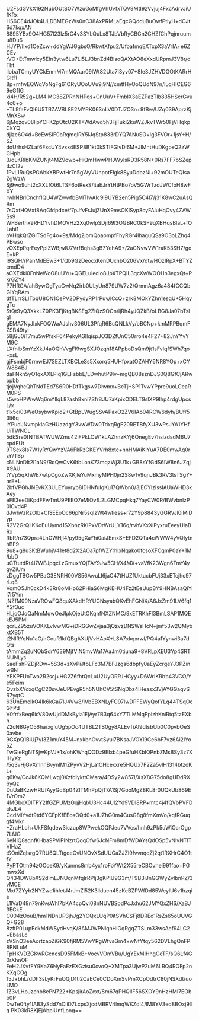 U2FsdGVkX192NubOUtSO7WzuGoMfgVhUvfxTQV9MtI9zVvjuj4FxcAdrvJiUfKRx
HS6CE4dJOk4ULDBMEGzWs0nC38AxPRMLaEgcGQdduBuOwfPtiyH+dCJt6d7kqxAN
8895YBx9O4HG57l23lz5rC4v3SYLQuLx8TJbVbRyCBGn2GHZfChPqjnruumu8Du6
HJYP/IIxd1CeZcw+ddYgWJGgbsO/RkwtXfpu2/UfoafmqEXTxpX3aVrIA+e6ZCEv
rVO+EtTmwlcy5EIn3ytw6Lu7Ll5LJ3bnZd4BlsoQAXtAO8eXxdURpmJ3V8r/dTht
ilobaTCmyUYCkEnmM7mMQAar09lWt82Uta7i3yv07+8Ie3JZHVDGOtKARrHGItf1
8p+mfwEQWqVoNgFg61ORyUOoUVu9j9N//cmtfHyOoQUdN97n/lLqHICEG69eG1IG
xi4H/R52g+LM4iMC38ZPRnNHPqs+CnUuV+FmbIX3aEZPazTlb835HScrGvu4c6+o
+TL9faFvQl6U5TRZAVBL8E2MYRK063nLV0DTJ7O3n+9fBw/UZq039AprzKjMnXSw
6jMqzqv08lipYCFK2pOtcU2KT+WdAwd5h3FjTuki2kuWZJkvTWr50FjVHqkpCkYQ
djlzc6O4d+BcEwSIF0bRqmqIRY5lJqStp833rDYQ7ANuSO+lg3FVOr+1jsY+H/SZ
doUrhsHZLaf6FxcUY4vxx4ESP8B1kt0kSTlFGIvDl6M+JlMntHuDKgpxQ2zWGHpb
3/dLKRlbKMZUNjt4MZ9owp+HiQmHwwPHJWylsRD3R58N+0Rs7FF7bSZeptIzCl2v
1PvL1RuQsPGAbkXBPwtHr7n5gWyVUnpotFIgk8SyuDobzNi+92mOUTeQIsaZgWzW
Sj9wo9uht2xXXLfOt6LTSF6otRexS/itaEJrYtHtPBo7oV5GWrTzdJWCfoH8wFXY
rwhNBrlCnchfIQU4WZwwfbBVlTlwAIc9I9UYB2en5Pig5C4l7/j31K8wC2uAsQRm
7sQxtHQVxf8AqGfdpdce/f7pJfvFrJujZUnX9msOKISyp8cyFAIuHqOvy4ZAWSs9
WFBerthx9RHDYvhDMOVHz2Xq0wlpSDjI69l3OGBRC0kSF9qXBHqsBlaL+fOLahi1
oVHqkQrZGITSdFg4o+9s/Mdg2jbmQoaompfFhyRGr4lhaguQSa9O3oLZhq4PBwso
vOXEpPqrFeyPplZWBjwlU7VrfBqhs3gB7YehA9+/2aCNvwVW1raK53SH7/goE+kP
I9SQH/rPanMdEEw3+1/Qb9GzDeocxKenDUxnbO206Vx/dtwHOzIRpX+BTYZcmdD4
aCXEdki0FnNeWoO8uUYu+QGELuiecIo8JpXTPQIL3qcXwWOOHn3egxQt+PkrGZY4
P7HRGA/ahBywGgTyaCwNq2irb0ULyUn879UW7z2/QrmnAgz6a484fCCQbGIYqRAm
dfTLrrSLITpqU8ON1CePV2DPydyRP1rPuv/lCcQ+zrk8MOkYZhn1esqU+5HqygTc
StQt9yQ3XkkLZ0PK3FjKtgBKSEg2ZlQzSOOn/ljRh4yJQZkB/oLBG8Ja07bTslgI
gEMA7NyJlxkFOQWaAJshv306UL3PfqR6BcQNLkVy/bBCNp+kmMRPBqmFZSB49tyi
58jGJ0iT7mu5wPfskF64PekyKGIlqispJO3DZfUnC50rro4e4F27+82JnYYvYM9C
LXfnlbSmYzXkJ4aOQhVvgFl9wgSXJOzqh18APpboDsQm9jt1sFvIqfSWh7qo+xsL
gjFsmbjF0rmwEJ7SEZLTXBCLeSs5Xxorq5HUHfpxatOZAHY6NR8YOp+xCYW884BJ
daFNkn5yO1qxAXLPiq1GEFsbbE/LDwhutP9lv+mgQB08sznDJS0Q8GfCjARwppbb
tjojVqhcQhTNdTEd7S6R0HDfTkgsw7Dlwmx+BcTjHSP1TvwYPpre9uoLCeaRM0PS
s5woHPWwWq6mYIlqL87ash8xni7SfrBJU7aKpixODELT9slXP9Ihp4rdgUpcsL/x
t1x5ci03WeOsybwKpid2+GtBpLWugSSvAPaxO2ZV6IAo04RCW6dyh/BUf/53lt6q
iYPudJNvmpklaGzHUazdgY3vwWDw0TdxqRgF20RETBfyXU3wPsJYA1YHfUiTWNCL
5dkSre0fNTBATWUWZmu42iFPkLOW1kLAZhnzKYj6OnegEv7hsizdsdM6U7cpdEUt
9TSex8Is7W1yRYQwYzVA6FkRzGKEYVrh8xtc+nnHMAiKIYuA7DE0mwAq0rsY/TBp
cNLNnDIt2I1aN9/RqQwCvK6tbLonK73mqzWj3U1k+GB8sYfGdS6IW8n6JZqjX9AU
tYVp5qXhWE7wtpCgoZwXKjleYuMxmyMPH0jn2S8w1v9qnJBk3RV3tsTSgY+nrE+L
2bfVPGhJNEvKX3ULEYuyryb8IDHNfuIgKu17QWbn0/3jECYlzissIAUaWHD3kAey
eFE3eeDiKpdFFwTmU9PEEO7eMiOvfL2LGMCpqHkq7YayCW0R/BWvbnlzP0ICvd4P
dJwhVzRzOlb+CISEEoOc66pNr5sqlzWt4wtiess+r7zY9p8843yGGRVJl0iMiDyp
R2V2GrQliKKoEuUymd1SXbhzRKlPxVDrWrULY16q/rvhVKxXlPyxruEeeyUIaBRx
RbR/n73Qpra4LhOWHjl4/py95gXaYhi0aiJEmxS+EFD2QTa4cWWW4yVQIytnhBF9
9u8+g8u3KtBWuhjV41et8d2X2AOa7pfWZYrhixNqako0fcsoXFCqmP0aY+1M/bbD
uCTtutdRt4I7WEJpqcLzGmuxYQjTAY9Jw5CH/X4MX+vaVfK23Wgn6TmY4ygyZiUm
zDggTBGw5PBaG3ENRH00VS56AwuLI6jaC47tHUZfUktucbFUj33xETcjhc97rLq8
VqmO5Jh0ckD4k3Rr8oMHp62PHiaS6MgKEHU4Fz2tEeUupBY9HNBAsaQiYil7r5Ym
jNZfM09NzaVROwFQ8quXAkdHRYUGNsyabQKvEhFGNiX/A6JxZm91LV6fq1Y2f3uc
HLjoOJoQaNmMqwOeJlpkOjeUtOKqnfNXZNMC/9xETRKhFl3BmLSAP1MQEkEJ5PMI
qcrLZ95zuVOKKLvIvwMG+iDRGGwZvjaa3jQzvzDNSWsHcN+jmf53w2QMybxtXB5T
t2NlRYqNu1aG/nCouR1kfQBgAXUjVvHAoX+LSA7xkqxrwl/PQ4a1Yynwi3a7dQts
tAmmZq2uNObSdrY639MjfViN5mvWa17AaJm0tiuna9+8VRLpXEU3Yp4SRTNUNLys
SaeFshPZDjRDw+5S3d+zXvPiJfbLFc3M7BFJzgs6dbpfy0aEyZcrgeYJ3PZinwBN
YEKPFUoTwo2R2scj+HG2Z6fhtQcLuU2UyORPJHCyy+D6WrIKRbb43VCO/Ye5Feim
QvzbXYoxqCgC20svJeUPEvgR5h5NUhCV5tSNqDbz4lHeasx3VjAYGGaqvSR7yqtC
63UnEmcIkO4lk6kGai7lJ4Vw8/IVbEBXNLyFC97IwDPFEWyQofYLq44TSqOcGFPd
V0frfxBeq6icV80wUjdDMkByla1EjAyr7B3q64xY7TLMMqPpizhKniRtq5tzEXbn
Z2cN8GyO56ha/xgIuUg5pOc4UTBL2TS0gy8ALEvTiAl9dtsbUb0C0pvbOeS0avbe
9GXpQ1BiUj7yI3Z1muY45M+nxkbnGvvtSyui7BKsaJVOYI9Ce6bF7vz6Ai2IYo5Z
TwGleRgNTSjwKpVJ+1x/ohKWnqQODz9EIxb4peGfuHXbIQPnbZMsBSy3z7XIHyXz
/5q3vHjGvXmnhBvynlM1ZPyvV2HjLa1CHcexxre5HQUx7F2Za5vlH1314btzdKL+
q6Kw/CcJk6KQMLwgj0XzfdIykttCMsra/4DSy2w857l/XsX8G75do8gUDdRX6yQz
DuUaBKzwHRUfAyyGcBp04ZITMhPpQjT7A1Sj7GooMgZ8KL8r0UQkUb869E1VrOm2
4MGboX0ITPY2IfGZPUMzGqjHqbU3Hc44UI2Yd9VDI8RP+mtc4j4fQVbPVFDckJL4
CcdMlYvdt9td6YCFpKfEEosOQd0+a1UZhG0m4CusG8g8fmXmVo/kqfRGuqqf4Mkr
+ZraHLoh+UkFSfqdew3iczup8WPwekOQPJeu7VVcs/hnh9zPk5uWiOarOgp7LfJG
6eNlQ8sqnfKHba9PViPINzrtQoqOfw6JcNFm8mDfWDAYsQdOSp5vNIvNTlTVlHaZ
tSOniZqIsrgQ7RU6QLTtgqeCvUNOvXSdUUGaZJZl9fvvnqqZj2qt1RXHrC4O1tfY
PyPTOtm94zOCoeK9/yKunms8mb4yx1roFoYWt2X55reCBOvhel991fao+PGmwxXd
Q434DW8bXS2dimLJNUqnMfqIrRPlj3gKPiU9G3m/T9B3iJnGGWyZvIbnPZ/3vMCE
Mxt7ZYyb2NYZwc1ihIetJ4rJmZl52K3llducn45zKeBZPWfDd85WeylU6v1hzqie
L1lVaD48n79nKvsWhl7bKA4cpQvi08nNUVBSodPcJxhu62JMYQxZH6/XaBJ3ECkE
C004zOouB/hm1NDnUP3jhJg2YCQxLUqP0itSVhCSFj8DREo1RsZs65oUUVGQ+G28
8zftP0LupEdkMdWSydHvqK/8AMJWPNlqnHIGqRgqZTSLm33wsAef94LC2+EbasLc
zVSnO3eeAortzapZiGK90fjRM5VwYRgWfvsGm4+wNfYtqy562DVLhgQnFP8BNLuM
TpHKVDZGKwRGcncsD95FMkB+VocvVOmVBu/UgYExMIHhgCeTF/sQ6Lf4G0rXhnOF
FeH2JXvfFY9KaZ6NyFaEzEXGzisu0cvoQ+XMTpa3UjwP2uM6LRQ4ROFp2nKXqGOg
15J+bhL/dDh3sLyKrFuOGjD1tI2CaECe0CDoXmSvPmXCpOdtrC80jNSXdt/uoLMO
1Z3vLHpJzchb8ePN722+KpsjirAoZcxt/8m67qPHQIlF56SXOY9nHzHMl7EObb0P
DwTe0fty1IAB3ySdd7nCiiD7LcpsXjcdMBRVrllmqWKZdl4/lM8YV3ed8BOxj9Xq
PK03kR8KjEjAbplUnfLoog==
